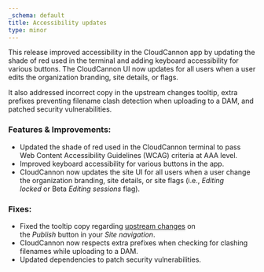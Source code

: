 ```yaml
---
_schema: default
title: Accessibility updates
type: minor
---
```

This release improved accessibility in the CloudCannon app by updating the shade of red used in the terminal and adding keyboard accessibility for various buttons. The CloudCannon UI now updates for all users when a user edits the organization branding, site details, or flags.

It also addressed incorrect copy in the upstream changes tooltip, extra prefixes preventing filename clash detection when uploading to a DAM, and patched security vulnerabilities.

### Features & Improvements:

* Updated the shade of red used in the CloudCannon terminal to pass Web Content Accessibility Guidelines (WCAG) criteria at AAA level.
* Improved keyboard accessibility for various buttons in the app.
* CloudCannon now updates the site UI for all users when a user change the organization branding, site details, or site flags (i.e.,&nbsp;*Editing locked*&nbsp;or Beta&nbsp;*Editing sessions*&nbsp;flag).

### Fixes:

* Fixed the tooltip copy regarding&nbsp;<a href="http:///documentation/articles/update-from-a-publish-branch/" target="_blank" rel="noopener">upstream changes</a>&nbsp;on the&nbsp;*Publish*&nbsp;button in your&nbsp;*Site navigation*.
* CloudCannon now respects extra prefixes when checking for clashing filenames while uploading to a DAM.
* Updated dependencies to patch security vulnerabilities.